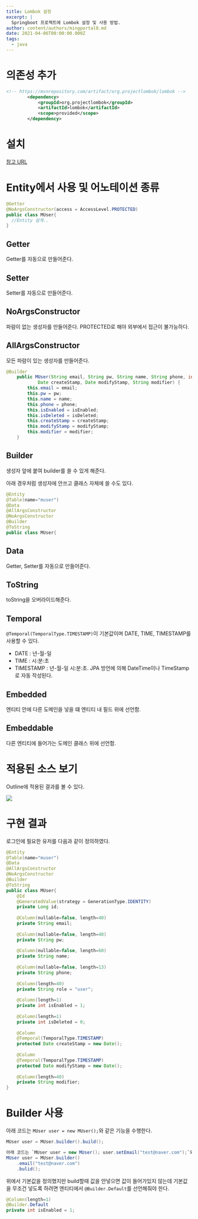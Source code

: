 ```yaml
---
title: Lombok 설정
excerpt: |
  Springboot 프로젝트에 Lombok 설정 및 사용 방법.
author: content/authors/mingportal0.md
date: 2021-04-06T00:00:00.000Z
tags:
  - java
---
```


# 의존성 추가

```xml
<!-- https://mvnrepository.com/artifact/org.projectlombok/lombok -->
		<dependency>
		    <groupId>org.projectlombok</groupId>
		    <artifactId>lombok</artifactId>
		    <scope>provided</scope>
		</dependency>
```

# 설치

[참고 URL](https://medium.com/@dlaudtjr07/spring-boot-lombok-%EA%B0%9C%EB%85%90-%EB%B0%8F-%EC%84%A4%EC%B9%98-71f9dbbc2f42)

# Entity에서 사용 및 어노테이션 종류

```java
@Getter
@NoArgsConstructor(access = AccessLevel.PROTECTED)
public class MUser{
  //Entity 설계..
}
```

## Getter

Getter를 자동으로 만들어준다.

## Setter

Setter를 자동으로 만들어준다.

## NoArgsConstructor

파람이 없는 생성자를 만들어준다. PROTECTED로 해야 외부에서 접근이 불가능하다.

## AllArgsConstructor

모든 파람이 있는 생성자를 만들어준다.

```java
@Builder
	public MUser(String email, String pw, String name, String phone, int isEnabled, int isDeleted,
			Date createStamp, Date modifyStamp, String modifier) {
		this.email = email;
		this.pw = pw;
		this.name = name;
		this.phone = phone;
		this.isEnabled = isEnabled;
		this.isDeleted = isDeleted;
		this.createStamp = createStamp;
		this.modifyStamp = modifyStamp;
		this.modifier = modifier;
	}
```

## Builder

생성자 앞에 붙여 builder를 쓸 수 있게 해준다.

아래 경우처럼 생성자에 안쓰고 클래스 자체에 쓸 수도 있다.

```java
@Entity
@Table(name="muser")
@Data
@AllArgsConstructor
@NoArgsConstructor
@Builder
@ToString
public class MUser{
```

## Data

Getter, Setter를 자동으로 만들어준다.

## ToString

toString을 오버라이드해준다.

## Temporal

`@Temporal(TemporalType.TIMESTAMP)`이 기본값이며 DATE, TIME, TIMESTAMP를 사용할 수 있다.

* DATE : 년-월-일
* TIME : 시:분:초
* TIMESTAMP : 년-월-일 시:분:초. JPA 방언에 의해 DateTime이나 TimeStamp로 자동 작성된다.

## Embedded

엔티티 안에 다른 도메인을 넣을 떄 엔티티 내 필드 위에 선언함.

## Embeddable

다른 엔티티에 들어가는 도메인 클래스 위에 선언함.

# 적용된 소스 보기

Outline에 적용된 결과를 볼 수 있다.

![](/uploads/image-20210407101846831.png)

# 구현 결과

로그인에 필요한 유저를 다음과 같이 정의하였다.

```java
@Entity
@Table(name="muser")
@Data
@AllArgsConstructor
@NoArgsConstructor
@Builder
@ToString
public class MUser{
	@Id
	@GeneratedValue(strategy = GenerationType.IDENTITY)
	private Long id;
	
	@Column(nullable=false, length=40)
	private String email;
	
	@Column(nullable=false, length=40)
	private String pw;
	
	@Column(nullable=false, length=60)
	private String name;
	
	@Column(nullable=false, length=13)
	private String phone;
	
	@Column(length=40)
	private String role = "user";
	
	@Column(length=1)
	private int isEnabled = 1;
	
	@Column(length=1)
	private int isDeleted = 0;
	
	@Column
    @Temporal(TemporalType.TIMESTAMP)
    protected Date createStamp = new Date();
	
	@Column
	@Temporal(TemporalType.TIMESTAMP)
	protected Date modifyStamp = new Date();
	
	@Column(length=40)
	private String modifier;
}
```

# Builder 사용

아래 코드는 `MUser user = new MUser();`와 같은 기능을 수행한다.

```java
MUser user = MUser.builder().build();
```

```java
아래 코드는 `MUser user = new MUser(); user.setEmail("test@naver.com");`와 같은 기능을 수행한다.
MUser user = MUser.builder()
	.email("test@naver.com")
	.bulid();
```

위에서 기본값을 정의했지만 build할때 값을 안넣으면 값이 들어가있지 않는데 기본값을 무조건 넣도록 하려면 엔티티에서 `@Builder.Default`를 선언해줘야 한다.

```java
@Column(length=1)
@Builder.Default
private int isEnabled = 1;
```
